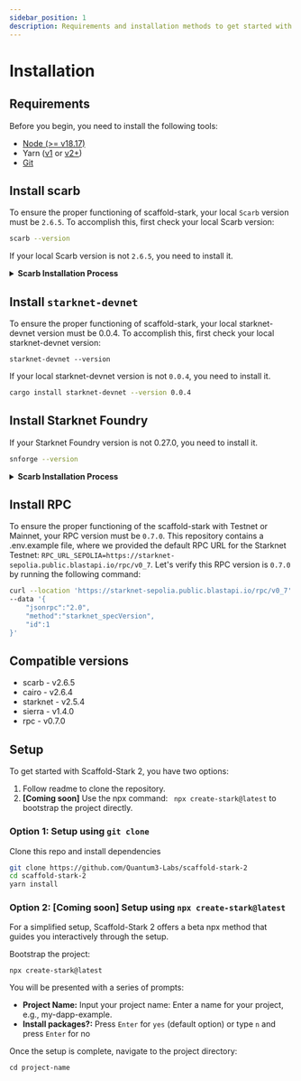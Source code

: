 ```yaml
---
sidebar_position: 1
description: Requirements and installation methods to get started with Scaffold Stark-2.
---
```


# Installation

## Requirements

Before you begin, you need to install the following tools:

- [Node (>= v18.17)](https://nodejs.org/en/download/)
- Yarn ([v1](https://classic.yarnpkg.com/en/docs/install/) or [v2+](https://yarnpkg.com/getting-started/install))
- [Git](https://git-scm.com/downloads)

## Install scarb

To ensure the proper functioning of scaffold-stark, your local `Scarb` version must be `2.6.5`. To accomplish this, first check your local Scarb version:

```sh
scarb --version
```

If your local Scarb version is not `2.6.5`, you need to install it.

<details>
<summary><b>Scarb Installation Process</b></summary>

To install Scarb, please refer to the [installation instructions](https://docs.swmansion.com/scarb/download).
We strongly recommend that you install
Scarb via [asdf](https://docs.swmansion.com/scarb/download.html#install-via-asdf), a CLI tool that can manage
multiple language runtime versions on a per-project basis.
This will ensure that the version of Scarb you use to work on a project always matches the one defined in the
project settings, avoiding problems related to version mismatches.

Please refer to the [asdf documentation](https://asdf-vm.com/guide/getting-started.html) to install all
prerequisites.

Once you have `asdf` installed locally, you can download Scarb plugin with the following command:

```bash
asdf plugin add scarb
```

This will allow you to download specific versions. You can choose the same version as the Dojo's Cairo version, for example, 2.6.5, with the following command:

```bash
asdf install scarb 2.6.5
```

and set a global version:

```bash
asdf global scarb 2.6.5
```

Otherwise, you can simply run the following command in your terminal, and follow the onscreen instructions. This
will install the version `2.6.5` of Scarb.

```bash
curl --proto '=https' --tlsv1.2 -sSf https://docs.swmansion.com/scarb/install.sh | sh -s -- -v 2.6.5
```

</details>

## Install `starknet-devnet`

To ensure the proper functioning of scaffold-stark, your local starknet-devnet version must be 0.0.4.
To accomplish this, first check your local starknet-devnet version:

```
starknet-devnet --version
```

If your local starknet-devnet version is not `0.0.4`, you need to install it.

```sh
cargo install starknet-devnet --version 0.0.4
```

## Install Starknet Foundry

If your Starknet Foundry version is not 0.27.0, you need to install it.

```sh
snforge --version
```

<details>
<summary><b>Scarb Installation Process</b></summary>

To install Starknet Foundry, please refer to the [installation instructions](https://foundry-rs.github.io/starknet-foundry/getting-started/installation.html#installation-via-asdf).
We strongly recommend that you install Scarb via [asdf](https://docs.swmansion.com/scarb/download.html#install-via-asdf).

Once you have `asdf` installed locally, you can download Scarb plugin with the following command:

```bash
asdf plugin add starknet-foundry
```

This will allow you to download specific versions.

```bash
asdf install starknet-foundry 0.27.0
```

and set a global version:

```bash
asdf global starknet-foundry 0.27.0
```

</details>

## Install RPC

To ensure the proper functioning of the scaffold-stark with Testnet or Mainnet, your RPC version must be `0.7.0`. This repository contains a .env.example file, where we provided the default RPC URL for the Starknet Testnet: `RPC_URL_SEPOLIA=https://starknet-sepolia.public.blastapi.io/rpc/v0_7`. Let's verify this RPC version is `0.7.0` by running the following command:

```sh
curl --location 'https://starknet-sepolia.public.blastapi.io/rpc/v0_7' \
--data '{
    "jsonrpc":"2.0",
    "method":"starknet_specVersion",
    "id":1
}'
```

## Compatible versions

- scarb - v2.6.5
- cairo - v2.6.4
- starknet - v2.5.4
- sierra - v1.4.0
- rpc - v0.7.0

## Setup

To get started with Scaffold-Stark 2, you have two options:

1. Follow readme to clone the repository.
2. **[Coming soon]** Use the npx command: ` npx create-stark@latest` to bootstrap the project directly.

### Option 1: Setup using `git clone`

Clone this repo and install dependencies

```bash
git clone https://github.com/Quantum3-Labs/scaffold-stark-2
cd scaffold-stark-2
yarn install
```

### Option 2: [Coming soon] Setup using `npx create-stark@latest`

For a simplified setup, Scaffold-Stark 2 offers a beta npx method that guides you interactively through the setup.

Bootstrap the project:

```
npx create-stark@latest
```

You will be presented with a series of prompts:

- **Project Name:** Input your project name: Enter a name for your project, e.g., my-dapp-example.
- **Install packages?:** Press `Enter` for `yes` (default option) or type `n` and press `Enter` for no

Once the setup is complete, navigate to the project directory:

```
cd project-name
```
